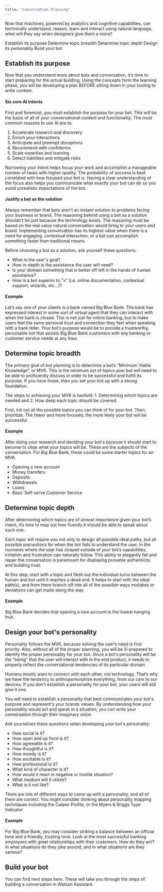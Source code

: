 ```yaml
---
title: "Conversation Planning"
---
```



<PageDescription>

  Now that machines, powered by analytics and cognitive capabilities, can technically understand, reason, learn and interact using natural language, what will they say when designers give them a voice?

</PageDescription>

<AnchorLinks>
  <AnchorLink href={"#"}>Establish its purpose</AnchorLink>
  <AnchorLink href={"#"}>Determine topic breadth</AnchorLink>
  <AnchorLink href={"#"}>Determine topic depth</AnchorLink>
  <AnchorLink href={"#"}>Design its personality</AnchorLink>
  <AnchorLink href={"#"}>Build your bot</AnchorLink>
</AnchorLinks>

## Establish its purpose
Now that you understand more about bots and conversation, it’s time to start preparing for the actual building. Using the concepts form the learning phase, you will be developing a plan BEFORE sitting down in your tooling to write content.

#### Six core AI intents
First and foremost, you must establish the purpose for your bot. This will be the basis of all of your conversational content and functionality. The most common reasons to use AI are to:

 1. Accelerate research and discovery
 1. Enrich your interactions
 1. Anticipate and preempt disruptions
 1. Recommend with confidence
 1. Scale expertise and learning
 1. Detect liabilities and mitigate risks

Narrowing your intent helps focus your work and accomplish a manageable number of tasks with higher quality. The probability of success is best correlated with how focused your bot is. Having a clear understanding of the focus also helps you communicate what exactly your bot can do so you avoid unrealistic expectations of the bot.

#### Justify a bot as the solution
Always remember that bots aren't an instant solution to problems facing your business or brand. The reasoning behind using a bot as a solution shouldn’t be just because the technology exists. The reasoning must be based on the real value natural conversation would bring to your users and brand. Implementing conversation has its highest value when there is a need for engaging, contextual interaction, or a bot can accomplish something faster than traditional means.

Before choosing a bot as a solution, ask yourself these questions.

 - What is the user's goal?
 - How in-depth is the assistance the user will need?
 - Is your domain something that is better off left in the hands of human assistance?
 - How is a bot superior to "x" (i.e. online documentation, contextual support, wizards, etc...)?

#### Example
Let’s say one of your clients is a bank named Big Blue Bank. The bank has expressed interest in some sort of virtual agent that they can interact with when the bank is closed. This is not just for online banking, but to make users feel the same personal trust and connection they feel when speaking with a bank teller. Your bot’s purpose would be to provide a trustworthy, personable bot that assists Big Blue Bank customers with any banking or customer service needs at any hour.



## Determine topic breadth
The primary goal of bot planning is to determine a bot’s “Minimum Viable Knowledge”, or MVK. This is the minimum set of topics your bot will need to be able to proficiently discuss in order to be successful and fulfill its purpose. If you have those, then you set your bot up with a strong foundation.

The steps to achieving your MVK is twofold: 1. Determining which topics are needed and 2. How deep each topic should be covered.

First, list out all the possible topics you can think of for your bot. Then, prioritize. The fewer and more focused, the more likely your bot will be successful.

#### Example
After doing your research and deciding your bot's purpose it should start to become to clear what your topics will be. These are the subjects of the conversation. For Big Blue Bank, these could be some starter topics for an MVK.

 - Opening a new account
 - Money transfers
 - Deposits
 - Withdrawals
 - Loans
 - Basic Self-serve Customer Service

## Determine topic depth
After determining which topics are of utmost importance given your bot’s intent, it’s time to map out how fluently it should be able to speak about each one.

Each topic will require you not only to design all possible ideal paths, but all possible precautions for when the bot fails to understand the user. In the moments where the user has strayed outside of your bot’s capabilities, irritation and frustration can naturally follow. This ability to elegantly fail and repair the conversation is paramount for displaying provable authenticity and building trust.

At this step, start with a topic and flesh out the individual turns between the human and bot until it reaches a dead end. It helps to start with the ideal path(s), and from there branch off into all of the possible ways mistakes or deviations can get made along the way.

#### Example
Big Blue Bank decides that opening a new account is the lowest hanging fruit.



## Design your bot's personality
Personality follows the MVK, because solving the user’s need is first priority. Also, without all of the proper planning, you will be ill-prepared to identify the proper personality for your bot. Since a bot’s personality will be the "being" that the user will interact with in the end product, it needs to properly reflect the conversational tendencies of its particular domain.

Humans mostly want to connect with each other, not technology. That’s why we have the tendency to anthropomorphize everything, from our cars to our devices. If you don't establish a personality for your bot, your users will still give it one.

You will need to establish a personality that best communicates your bot's purpose and represent's your brands values. By understanding how your personality would act and speak in a situation, you can write your conversation through their imaginary voice.

Ask yourselves these questions when developing your bot's personality:

 - How social is it?
 - How open and up front is it?
 - How agreeable is it?
 - How thoughtful is it?
 - How moody is it?
 - How excitable is it?
 - How professional is it?
 - What kind of character is it?
 - How would it react in negative or hostile situation?
 - What medium will it utilize?
 - What is it not like?

There are lots of different ways to come up with a personality, and all of them are correct. You might consider thinking about personality mapping techniques including the Caliper Profile, or the Myers & Briggs Type Indicator.

#### Example
For Big Blue Bank, you may consider striking a balance between an official tone and a friendly, trusting tone. Look at the most successful banking employees with great relationships with their customers. How do they act? In what situations do they joke around, and in what situations are they serious?



## Build your bot

You can find next steps here. These will take you through the steps of building a conversation in Watson Assistant.
